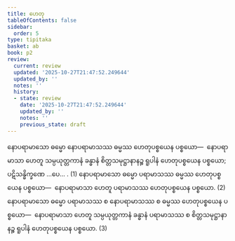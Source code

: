 ```yaml
---
title: ဟေတု
tableOfContents: false
sidebar:
  order: 5
type: tipitaka
basket: ab
book: p2
review:
  current: review
  updated: '2025-10-27T21:47:52.249644'
  updated_by: ''
  notes: ''
  history:
  - state: review
    date: '2025-10-27T21:47:52.249644'
    updated_by: ''
    notes: ''
    previous_state: draft
---
```



<ReviewStatus review={frontmatter.review} showDetails={true} />

<HypothesisAnnotation frontmatter={frontmatter} />

<DynamicBreadcrumb />

<Division number="17" book="p2" e="ch" v="38" p="257">

<Paragraph number="2156" book="p2">
နောပရာမာသော ဓမ္မော နောပရာမာသဿ ဓမ္မဿ ဟေတုပစ္စယေန ပစ္စယော—  နောပရာမာသာ ဟေတူ သမ္ပယုတ္တကာနံ ခန္ဓာနံ စိတ္တသမုဋ္ဌာနာနဉ္စ ရူပါနံ ဟေတုပစ္စယေန ပစ္စယော; ပဋိသန္ဓိက္ခဏေ …ပေ… . (1)
</Paragraph>

<Paragraph number="2157" book="p2">
နောပရာမာသော ဓမ္မော ပရာမာသဿ ဓမ္မဿ ဟေတုပစ္စယေန ပစ္စယော—  နောပရာမာသာ ဟေတူ ပရာမာသဿ ဟေတုပစ္စယေန ပစ္စယော. (2)
</Paragraph>

<Paragraph number="2158" book="p2">
နောပရာမာသော ဓမ္မော ပရာမာသဿ စ နောပရာမာသဿ စ ဓမ္မဿ ဟေတုပစ္စယေန ပစ္စယော—  နောပရာမာသာ ဟေတူ သမ္ပယုတ္တကာနံ ခန္ဓာနံ ပရာမာသဿ စ စိတ္တသမုဋ္ဌာနာနဉ္စ ရူပါနံ ဟေတုပစ္စယေန ပစ္စယော. (3)
</Paragraph>
</Division>